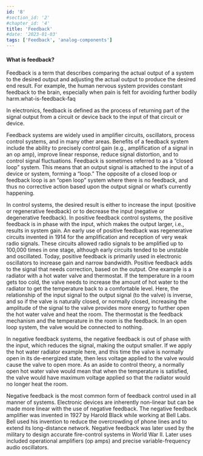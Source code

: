 ```yaml
---
id: '8'
#section_id: '2'
#chapter_id: '4'
title: 'Feedback'
#date: '2023-01-03'
tags: ['Feedback', 'analog-components']
---
```


#### What is feedback?

Feedback is a term that describes comparing the actual output of a system to the desired output and adjusting the actual output to produce the desired end result. For example, the human nervous system provides constant feedback to the brain, especially when pain is felt for avoiding further bodily harm.what-is-feedback-faq

In electronics, feedback is defined as the process of returning part of the signal output from a circuit or device back to the input of that circuit or device.

Feedback systems are widely used in amplifier circuits, oscillators, process control systems, and in many other areas. Benefits of a feedback system include the ability to precisely control gain (e.g., amplification of a signal in an op amp), improve linear response, reduce signal distortion, and to control signal fluctuations. Feedback is sometimes referred to as a “closed loop” system. This means that an output signal is attached to the input of a device or system, forming a “loop.” The opposite of a closed loop or feedback loop is an “open loop” system where there is no feedback, and thus no corrective action based upon the output signal or what’s currently happening.

In control systems, the desired result is either to increase the input (positive or regenerative feedback) or to decrease the input (negative or degenerative feedback). In positive feedback control systems, the positive feedback is in phase with the input, which makes the output larger, i.e., results in system gain. An early use of positive feedback was regenerative circuits invented in 1914 for the amplification and reception of very weak radio signals. These circuits allowed radio signals to be amplified up to 100,000 times in one stage, although early circuits tended to be unstable and oscillated. Today, positive feedback is primarily used in electronic oscillators to increase gain and narrow bandwidth. Positive feedback adds to the signal that needs correction, based on the output. One example is a radiator with a hot water valve and thermostat. If the temperature in a room gets too cold, the valve needs to increase the amount of hot water to the radiator to get the temperature back to a comfortable level. Here, the relationship of the input signal to the output signal (to the valve) is inverse, and so if the valve is naturally closed, or normally closed, increasing the amplitude of the signal to the valve provides more energy to further open the hot water valve and heat the room. The thermostat is the feedback mechanism and the temperature in the room is the feedback. In an open loop system, the valve would be connected to nothing.

In negative feedback systems, the negative feedback is out of phase with the input, which reduces the signal, making the output smaller. If we apply the hot water radiator example here, and this time the valve is normally open in its de-energized state, then less voltage applied to the valve would cause the valve to open more. As an aside to control theory, a normally open hot water valve would mean that when the temperature is satisfied, the valve would have maximum voltage applied so that the radiator would no longer heat the room.

Negative feedback is the most common form of feedback control used in all manner of systems.   Electronic devices are inherently non-linear but can be made more linear with the use of negative feedback. The negative feedback amplifier was invented in 1927 by Harold Black while working at Bell Labs.  Bell used his invention to reduce the overcrowding of phone lines and to extend its long-distance network. Negative feedback was later used by the military to design accurate fire-control systems in World War II. Later uses included operational amplifiers (op amps) and precise variable-frequency audio oscillators.